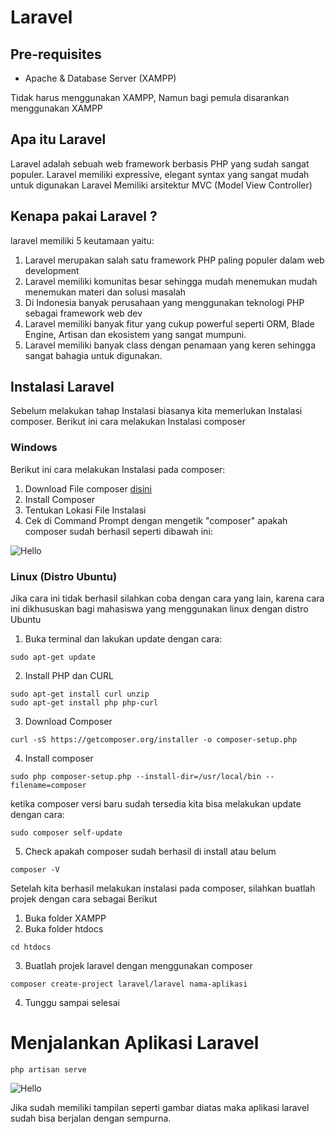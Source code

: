 
# Laravel

## Pre-requisites
- Apache & Database Server (XAMPP)

<Callout type="warning" emoji="⚠️">
  Tidak harus menggunakan XAMPP, Namun bagi pemula disarankan menggunakan XAMPP
</Callout>


## Apa itu Laravel

Laravel adalah sebuah web framework berbasis PHP yang sudah sangat populer. Laravel memiliki expressive, elegant syntax yang sangat mudah untuk digunakan
Laravel Memiliki arsitektur MVC (Model View Controller) 


## Kenapa pakai Laravel ? 

laravel memiliki 5 keutamaan yaitu:
1. Laravel merupakan salah satu framework PHP paling populer dalam web development
2. Laravel memiliki komunitas besar sehingga mudah menemukan mudah menemukan materi dan solusi masalah
3. Di Indonesia banyak perusahaan yang menggunakan teknologi PHP sebagai framework web dev
4. Laravel memiliki banyak fitur yang cukup powerful seperti ORM, Blade Engine, Artisan dan ekosistem yang sangat mumpuni.
5. Laravel memiliki banyak class dengan penamaan yang keren sehingga sangat bahagia untuk digunakan.


## Instalasi Laravel

Sebelum melakukan tahap Instalasi biasanya kita memerlukan Instalasi composer. Berikut ini cara melakukan Instalasi composer


### Windows
Berikut ini cara melakukan Instalasi pada composer:

1. Download File composer [disini](https://getcomposer.org/Composer-Setup.exe)
2. Install Composer
3. Tentukan Lokasi File Instalasi
4. Cek di Command Prompt dengan mengetik "composer" apakah composer sudah berhasil seperti dibawah ini:

<Image src="/images/web/composer.png" alt="Hello" width={750} height={500} />

### Linux (Distro Ubuntu)

<Callout type="warning" emoji="⚠️">
  Jika cara ini tidak berhasil silahkan coba dengan cara yang lain, karena cara ini dikhususkan bagi mahasiswa yang menggunakan linux dengan distro Ubuntu
</Callout>


1. Buka terminal dan lakukan update dengan cara:
```
sudo apt-get update
```
2. Install PHP dan CURL
```
sudo apt-get install curl unzip
sudo apt-get install php php-curl
```
3. Download Composer
```
curl -sS https://getcomposer.org/installer -o composer-setup.php
```
4. Install composer
```
sudo php composer-setup.php --install-dir=/usr/local/bin --filename=composer

```
ketika composer versi baru sudah tersedia kita bisa melakukan update dengan cara:

```
sudo composer self-update 
```
5. Check apakah composer sudah berhasil di install atau belum

```
composer -V

```


Setelah kita berhasil melakukan instalasi pada composer, silahkan buatlah projek dengan cara sebagai Berikut

1. Buka folder XAMPP
2. Buka folder htdocs
```
cd htdocs
```
3. Buatlah projek laravel dengan menggunakan composer
```
composer create-project laravel/laravel nama-aplikasi
```
4. Tunggu sampai selesai


# Menjalankan Aplikasi Laravel


```
php artisan serve

```

<Image src="/images/web/laravel.png" alt="Hello" width={750} height={500} />

Jika sudah memiliki tampilan seperti gambar diatas maka aplikasi laravel sudah bisa berjalan dengan sempurna.




